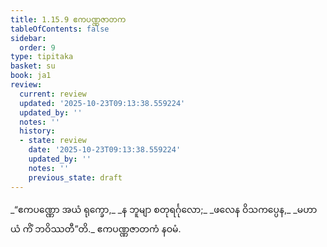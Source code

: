 ```yaml
---
title: 1.15.9 ဧကပဏ္ဏဇာတက
tableOfContents: false
sidebar:
  order: 9
type: tipitaka
basket: su
book: ja1
review:
  current: review
  updated: '2025-10-23T09:13:38.559224'
  updated_by: ''
  notes: ''
  history:
  - state: review
    date: '2025-10-23T09:13:38.559224'
    updated_by: ''
    notes: ''
    previous_state: draft
---
```



<ReviewStatus review={frontmatter.review} showDetails={true} />

<HypothesisAnnotation frontmatter={frontmatter} />

<DynamicBreadcrumb />

<Division number="149" book="ja1" e="ch" v="22" p="34">

<Paragraph number="329" type="verses" book="ja1">
_“ဧကပဏ္ဏော အယံ ရုက္ခော,_  
_န ဘူမျာ စတုရင်္ဂုလော;_  
_ဖလေန ဝိသကပ္ပေန,_  
_မဟာယံ ကိံ ဘဝိဿတီ”တိ._  


</Paragraph>
</Division>

<Paragraph number="330" type="center" book="ja1">
ဧကပဏ္ဏဇာတကံ နဝမံ.
</Paragraph>